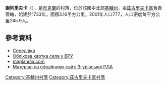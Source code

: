 {{coord|50|35|5|N|31|51|43|E|scale:30000|display=title}}

'''謝列季夫卡'''（{{lang-uk|Середівка}}），是[[烏克蘭|烏克蘭]]的村落，位於該國中北部[[基輔州|基輔州]]，由[[茲古里夫卡區|茲古里夫卡區]]負責管轄，始建於1733年，面積3.16平方公里，2001年人口777，人口密度每平方公里245.9人。

==參考資料==
* [http://gska2.rada.gov.ua/pls/z7502/A005?rdat1=10.10.2007&rf7571=15703 Середівка]{{dead link|date=2018年4月 |bot=InternetArchiveBot |fix-attempted=yes }}
* [http://gska2.rada.gov.ua/pls/z7502/A005?rdat1=10.10.2007&rf7571=15703 Облікова картка села у ВРУ]{{dead link|date=2018年4月 |bot=InternetArchiveBot |fix-attempted=yes }}
* [http://www.maplandia.com/ukraine/kyyivska/seredovka/ maplandia.com]
* [http://zgurivka-rda.gov.ua/silrady/seredivka.html Матеріал на офіційному сайті Згурівської РДА]{{Wayback|url=http://zgurivka-rda.gov.ua/silrady/seredivka.html |date=20170107032458 }}

{{DEFAULTSORT:Середівка}}
[[Category:基輔州村落|Category:基輔州村落]]
[[Category:茲古里夫卡區村落|Category:茲古里夫卡區村落]]


{{Kiev-geo-stub}}